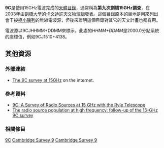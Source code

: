 {{Infobox Astronomical Survey
|name         = 9C
|image        = 
|caption      = 
|organization =[[劍橋大學|劍橋大學]] [[卡文迪天文物理組|電波天文小組]]
|alt_names    = 
|wavelength   = 15 GHz無線電
|source       = [[萊爾望遠鏡|萊爾望遠鏡]]，<br/>[[瑪拉德電波天文台|瑪拉德電波天文台]]
|goals        = 使用[[極小陣列|極小陣列]]（VSA）進行統計調查極高頻率的無線電波源的觀察。
|products     = 9C目錄和[[極小陣列|VSA]]源的扣除
|website      = [http://cdsweb.u-strasbg.fr/viz-bin/Cat?J/MNRAS/342/915 9C survey at 15GHz]
}}
'''9C'''是使用15GHz電波完成的[[天體目錄|天體目錄]]，通常稱為'''第九次劍橋15GHz調查'''，在2003年由[[劍橋大學|劍橋大學]]的[[卡文迪許天文物理組|卡文迪許天文物理組]]發表。這個目錄原本的目地是用來列出會干擾[[極小陣列|極小陣列]]的無線電波源，但後來證明這個目錄對其它的天文計畫也都有用。

電波源以9CJHHMM+DDMM來標示，此處的''HHMM+DDMM''是2000.0分點系統的座標值，例如9CJ1510+4138。

== 其他資源 ==

=== 外部連結 ===
*[https://web.archive.org/web/20070518020824/http://cdsweb.u-strasbg.fr/viz-bin/Cat?J%2FMNRAS%2F342%2F915 The 9C survey at 15GHz] on the internet.

=== 參考資料 ===
* [http://uk.arxiv.org/abs/astro-ph/0304275 9C: A Survey of Radio Sources at 15 GHz with the Ryle Telescope]{{Wayback|url=http://uk.arxiv.org/abs/astro-ph/0304275 |date=20160305220348 }}
* [http://uk.arxiv.org/abs/astro-ph/0407228 The radio source population at high frequency: follow-up of the 15-GHz 9C survey]{{Wayback|url=http://uk.arxiv.org/abs/astro-ph/0407228 |date=20190215090714 }}

=== 相關條目 ===
{{劍橋星表}}


{{astronomical-catalogue-stub}}

[[Category:卡文迪許實驗室|9C]]
[[Category:天體目錄|Cambridge Survey 9]]
[[Category:天文學巡天|Cambridge Survey 9]]